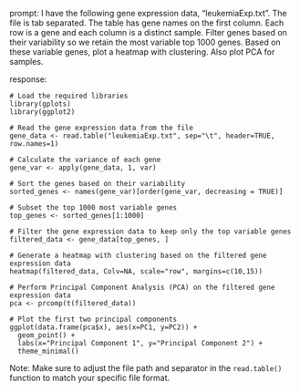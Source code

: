 prompt:
I have the following gene expression data, "leukemiaExp.txt". The file is tab separated. The table has gene names on the first column. Each row is a gene and each column is a distinct sample. Filter genes based on their variability so we retain the most variable top 1000 genes. Based on these variable genes, plot a heatmap with clustering. Also plot PCA for samples.

response:
```
# Load the required libraries
library(gplots)
library(ggplot2)

# Read the gene expression data from the file
gene_data <- read.table("leukemiaExp.txt", sep="\t", header=TRUE, row.names=1)

# Calculate the variance of each gene
gene_var <- apply(gene_data, 1, var)

# Sort the genes based on their variability
sorted_genes <- names(gene_var)[order(gene_var, decreasing = TRUE)]

# Subset the top 1000 most variable genes
top_genes <- sorted_genes[1:1000]

# Filter the gene expression data to keep only the top variable genes
filtered_data <- gene_data[top_genes, ]

# Generate a heatmap with clustering based on the filtered gene expression data
heatmap(filtered_data, Colv=NA, scale="row", margins=c(10,15))

# Perform Principal Component Analysis (PCA) on the filtered gene expression data
pca <- prcomp(t(filtered_data))

# Plot the first two principal components
ggplot(data.frame(pca$x), aes(x=PC1, y=PC2)) +
  geom_point() +
  labs(x="Principal Component 1", y="Principal Component 2") +
  theme_minimal()
```
Note: Make sure to adjust the file path and separator in the `read.table()` function to match your specific file format.
